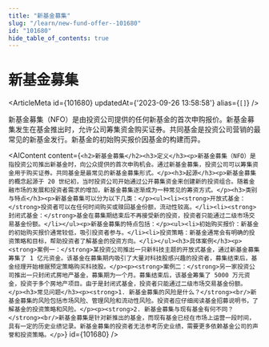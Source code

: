 ```yaml
---
title: "新基金募集"
slug: "/learn/new-fund-offer--101680"
id: "101680"
hide_table_of_contents: true
---
```



# 新基金募集

<ArticleMeta id={101680} updatedAt={'2023-09-26 13:58:58'} alias={`[]`} />
<div className='border-solid border-b border-t-0 my-4 border-[var(--ifm-color-gray-300)]' />

新基金募集（NFO）是由投资公司提供的任何新基金的首次申购报价。新基金募集发生在基金推出时，允许公司筹集资金购买证券。共同基金是投资公司营销的最常见的新基金发行。新基金的初始购买报价因基金的构建而异。

<AIContent content={`<h2>新基金募集</h2><h3>定义</h3><p>新基金募集（NFO）是指投资公司推出新基金时，向公众提供的首次申购机会。通过新基金募集，投资公司可以筹集资金用于购买证券。共同基金是最常见的新基金募集形式。</p><h3>起源</h3><p>新基金募集的概念起源于 20 世纪初，当时投资公司开始通过公开募集资金来创建新的投资组合。随着金融市场的发展和投资者需求的增加，新基金募集逐渐成为一种常见的筹资方式。</p><h3>类别与特点</h3><p>新基金募集可以分为以下几类：</p><ul><li><strong>开放式基金：</strong>投资者可以在任何时间购买或赎回基金份额，流动性较高。</li><li><strong>封闭式基金：</strong>基金在募集期结束后不再接受新的投资，投资者只能通过二级市场交易基金份额。</li></ul><p>新基金募集的特点包括：</p><ul><li>初始购买报价：新基金的初始购买报价通常较低，吸引投资者参与。</li><li>投资策略：新基金通常会有明确的投资策略和目标，帮助投资者了解基金的投资方向。</li></ul><h3>具体案例</h3><p><strong>案例一：</strong>某投资公司推出一只新科技主题的开放式基金，通过新基金募集筹集了 1 亿元资金。该基金在募集期内吸引了大量对科技股感兴趣的投资者，募集结束后，基金经理开始根据预定策略购买科技股。</p><p><strong>案例二：</strong>另一家投资公司推出一只封闭式房地产基金，募集期为一个月。募集结束后，该基金筹集了 5000 万元资金，投资于多个房地产项目。由于是封闭式基金，投资者只能通过二级市场交易基金份额。</p><h3>常见问题</h3><p><strong>1. 新基金募集的风险是什么？</strong><br/>新基金募集的风险包括市场风险、管理风险和流动性风险。投资者应仔细阅读基金招募说明书，了解基金的投资策略和风险。</p><p><strong>2. 新基金募集与现有基金有何不同？</strong><br/>新基金募集是针对新推出的基金，而现有基金已经在市场上运营一段时间，具有一定的历史业绩记录。新基金募集的投资者无法参考历史业绩，需要更多依赖基金公司的声誉和投资策略。</p>`} id={101680} />
